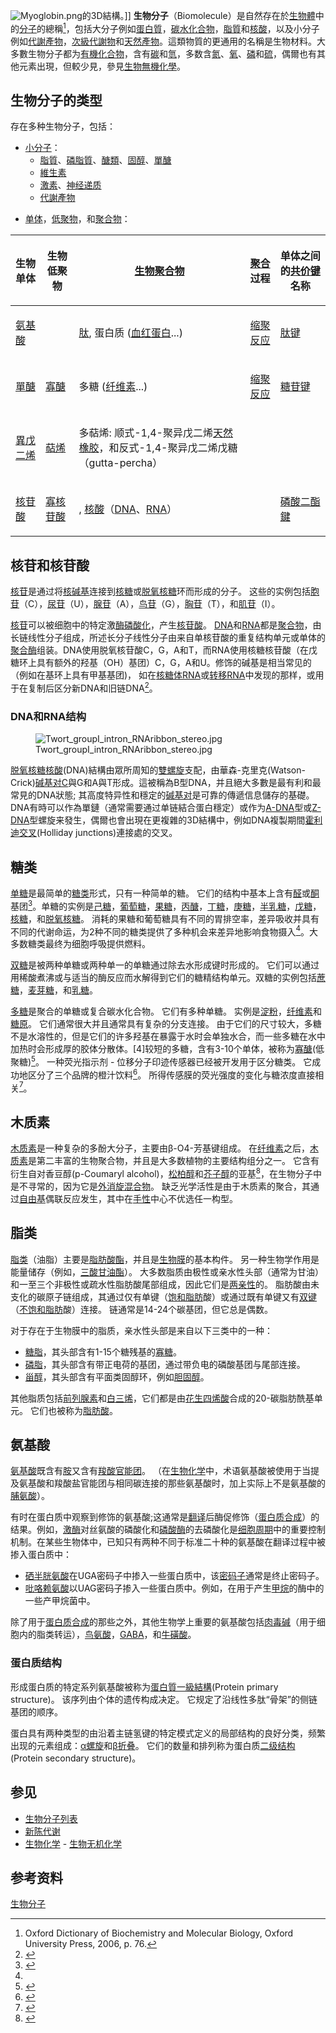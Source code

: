 {{Biochemistry sidebar}}
[[File:Myoglobin.png|thumb]]的3D結構。]]
'''生物分子'''（Biomolecule）是自然存在於[[生物體|生物體]]中的[[分子|分子]]的總稱<ref>Oxford Dictionary of Biochemistry and Molecular Biology, Oxford University Press, 2006, p. 76. </ref>，包括大分子例如[[蛋白質|蛋白質]]，[[醣類|碳水化合物]]，[[脂質|脂質]]和[[核酸|核酸]]，以及小分子例如[[代謝產物|代謝產物]]，[[次級代謝物|次級代謝物]]和[[天然產物|天然產物]]。這類物質的更通用的名稱是生物材料。大多數生物分子都为[[有機化合物|有機化合物]]，含有[[碳|碳]]和[[氫|氫]]，多数含[[氮|氮]]、[[氧|氧]]、[[磷|磷]]和[[硫|硫]]，偶爾也有其他元素出現，但較少見，參見[[生物無機化學|生物無機化學]]。

== 生物分子的类型 ==
存在多种生物分子，包括：

* [[小分子|小分子]]：
** [[脂質|脂質]]、[[磷脂質|磷脂質]]、[[醣類|醣類]]、[[固醇|固醇]]、[[單醣|單醣]]
** [[維生素|維生素]]
** [[激素|激素]]、[[神经递质|神经递质]]
** [[代謝產物|代謝產物]]

* [[单体|单体]]，[[低聚物|低聚物]]，和[[聚合物|聚合物]]：

{| class="wikitable"
|-
! 生物单体 !! 生物低聚物 !! [[生物聚合物|生物聚合物]] !! [[聚合|聚合]]过程 !! 单体之间的[[共价键|共价键]]名称 
|-
| [[氨基酸|氨基酸]] || {{le|寡肽|Oligopeptide}} || [[肽|肽]], 蛋白质 ([[血红蛋白|血红蛋白]]...) || [[缩合聚合物|缩聚反应]] || [[肽键|肽键]]
|-
| [[單醣|單醣]] || [[寡醣|寡醣]]|| 多糖 ([[纤维素|纤维素]]...) ||  [[缩合聚合物|缩聚反应]]  || [[糖苷键|糖苷键]]
|-
| [[異戊二烯|異戊二烯]] || [[萜烯|萜烯]] || 多萜烯: 顺式-1,4-聚异戊二烯[[天然橡胶|天然橡胶]]，和反式-1,4-聚异戊二烯戊糖（gutta-percha） || {{le|加成聚合|Polyaddition}} ||
|-
| [[核苷酸|核苷酸]] || [[寡核苷酸|寡核苷酸]] || {{le|多核苷酸|Polynucleotide}}, [[核酸|核酸]]（[[DNA|DNA]]、[[RNA|RNA]]） || || [[磷酸二酯鍵|磷酸二酯鍵]]
|}

== 核苷和核苷酸 ==
{{main|核苷|核苷酸}}

[[核苷|核苷]]是通过将[[核碱基|核碱基]]连接到[[核糖|核糖]]或[[脱氧核糖|脱氧核糖]]环而形成的分子。 这些的实例包括[[胞苷|胞苷]]（C），[[尿苷|尿苷]]（U），[[腺苷|腺苷]]（A），[[鸟苷|鸟苷]]（G），[[胸苷|胸苷]]（T），和[[肌苷|肌苷]]（I）。

[[核苷|核苷]]可以被细胞中的特定激[[酶|酶]][[磷酸化|磷酸化]]，产生[[核苷酸|核苷酸]]。 [[DNA|DNA]]和[[RNA|RNA]]都是[[聚合物|聚合物]]，由长链线性分子组成，所述长分子线性分子由来自单核苷酸的重复结构单元或单体的[[聚合酶|聚合酶]]组装。DNA使用脱氧核苷酸C，G，A和T，而RNA使用核糖核苷酸（在戊糖环上具有额外的羟基（OH）基团）C，G，A和U。修饰的碱基是相当常见的（例如在基环上具有甲基基团)， 如在[[核糖体|核糖体]]RNA或[[转运核糖核酸|转移RNA]]中发现的那样，或用于在复制后区分新DNA和旧链DNA<ref name=slabaugh>{{cite book |author1=Slabaugh, Michael R. |author2=Seager, Spencer L.  |lastauthoramp=yes |title=Organic and Biochemistry for Today |publisher=[[Brooks_Cole|Brooks Cole]] |location=Pacific Grove |year=2007 |isbn=0-495-11280-1 |edition=6th}}</ref>。

=== DNA和RNA结构 ===
{{main|脱氧核糖核酸|核酸結構}}
[[Image:Twort_groupI_intron_RNAribbon_stereo.jpg|thumb]]

[[脱氧核糖核酸|脱氧核糖核酸]](DNA)結構由眾所周知的[[雙股螺旋|雙螺旋]]支配，由華森-克里克(Watson-Crick)[[碱基对|碱基对]]C與G和A與T形成。這被稱為B型DNA，并且絕大多數是最有利和最常見的DNA狀態; 其高度特异性和穩定的[[碱基对|碱基对]]是可靠的傳遞信息儲存的基礎。DNA有時可以作為單鏈（通常需要通过单链結合蛋白穩定）或作为[[A-DNA|A-DNA]]型或[[Z-DNA|Z-DNA]]型螺旋来發生，偶爾也會出現在更複雜的3D結構中，例如DNA複製期間[[霍利迪交叉|霍利迪交叉]](Holliday junctions)連接處的交叉。

== 糖类 ==
{{main|糖类}}
[[单糖|单糖]]是最简单的[[糖类|糖类]]形式，只有一种简单的糖。 它们的结构中基本上含有[[醛|醛]]或[[酮|酮]]基团<ref name=Peng09>{{cite journal |author1=Peng, Bo |author2=Yu Qin  |lastauthoramp=yes |title=Fructose and Satiety |journal=Journal of Nutrition |volume= |issue= |pages=6137–42 |date=June 2009}}</ref>。单糖的实例是[[己糖|己糖]]，[[葡萄糖|葡萄糖]]，[[果糖|果糖]]，[[丙醣|丙醣]]，[[丁糖|丁糖]]，[[庚糖|庚糖]]，[[半乳糖|半乳糖]]，[[戊糖|戊糖]]，[[核糖|核糖]]，和[[脱氧核糖|脱氧核糖]]。 消耗的果糖和葡萄糖具有不同的胃排空率，差异吸收并具有不同的代谢命运，为2种不同的糖类提供了多种机会来差异地影响食物摄入<ref name=Peng09/>。大多数糖类最终为细胞呼吸提供燃料。

[[双糖|双糖]]是被两种单糖或两种单一的单糖通过除去水形成键时形成的。 它们可以通过用稀酸煮沸或与适当的酶反应而水解得到它们的糖精结构单元。双糖的实例包括[[蔗糖|蔗糖]]，[[麦芽糖|麦芽糖]]，和[[乳糖|乳糖]]。

[[多糖|多糖]]是聚合的单糖或复合碳水化合物。 它们有多种单糖。 实例是[[淀粉|淀粉]]，[[纤维素|纤维素]]和[[糖原|糖原]]。 它们通常很大并且通常具有复杂的分支连接。 由于它们的尺寸较大，多糖不是水溶性的，但是它们的许多羟基在暴露于水时会单独水合，而一些多糖在水中加热时会形成厚的胶体分散体。[4]较短的多糖，含有3-10个单体，被称为[[寡醣|寡醣]](低聚糖)<ref>{{cite book
| last =Pigman
| first = W.
|author2=D. Horton
| title = The Carbohydrates |volume=1A
| publisher =[[Academic_Press|Academic Press]]
| year = 1972 
| location = San Diego
| page = 3
| isbn =978-0-12-395934-8 }}</ref>。 一种荧光指示剂 - 位移分子印迹传感器已经被开发用于区分糖类。 它成功地区分了三个品牌的橙汁饮料<ref>{{cite journal |author1=Jin, Tan |author2=Wang He-Fang |author3=Yan Xiu-Ping  |last-author-amp=yes |title=Discrimination of Saccharides with a Fluorescent Molecular Imprinting Sensor Array Based on Phenylboronic Acid Functionalized Mesoporous Silica |journal=Anal. Chem. |volume=81 |issue=13 |pages=5273–80 |year=2009 |pmid=19507843 |doi=10.1021/ac900484x}}</ref>。 所得传感膜的荧光强度的变化与糖浓度直接相关<ref>{{cite journal |author1=Bo Peng  |author2=Yu Qin  |lastauthoramp=yes |title=Lipophilic Polymer Membrane Optical Sensor with a Synthetic Receptor for Saccharide Detection |journal=Anal. Chem. |volume=80 |issue=15|pages=6137–41 |year=2008 |pmid=18593197 |doi=10.1021/ac800946p}}</ref>。

== 木质素 ==
{{main|木质素}}
[[木质素|木质素]]是一种复杂的多酚大分子，主要由β-O4-芳基键组成。 在[[纤维素|纤维素]]之后，[[木质素|木质素]]是第二丰富的生物聚合物，并且是大多数植物的主要结构组分之一。 它含有衍生自对香豆醇(p-Coumaryl alcohol)，[[松柏醇|松柏醇]]和[[芥子醇|芥子醇]]的亚基<ref>{{cite book |editor= K. Freudenberg |editor2=A.C. Nash |year=1968 |title=Constitution and Biosynthesis of Lignin |location=Berlin |publisher=Springer-Verlag}}</ref>，在生物分子中是不寻常的，因为它是[[外消旋混合物|外消旋混合物]]。 缺乏光学活性是由于木质素的聚合，其通过[[自由基|自由基]]偶联反应发生，其中在[[手性|手性]]中心不优选任一构型。

== 脂类 ==
{{main|脂类}}
[[脂类|脂类]]（油脂）主要是[[脂肪酸|脂肪酸]][[酯|酯]]，并且是[[细胞膜|生物膜]]的基本构件。 另一种生物学作用是能量储存（例如，[[三酸甘油酯|三酸甘油酯]]）。 大多数脂质由极性或亲水性头部（通常为甘油）和一至三个非极性或疏水性脂肪酸尾部组成，因此它们是[[两亲分子|两亲性]]的。 脂肪酸由未支化的碳原子链组成，其通过仅有单键（[[饱和脂肪|饱和脂肪]]酸）或通过既有单键又有[[双键|双键]]（[[不饱和脂肪|不饱和脂肪]]酸）连接。 链通常是14-24个碳基团，但它总是偶数。

对于存在于生物膜中的脂质，亲水性头部是来自以下三类中的一种：

*[[糖脂|糖脂]]，其头部含有1-15个糖残基的[[寡糖|寡糖]]。
*[[磷脂|磷脂]]，其头部含有带正电荷的基团，通过带负电的磷酸基团与尾部连接。
*[[甾醇|甾醇]]，其头部含有平面类固醇环，例如[[胆固醇|胆固醇]]。

其他脂质包括[[前列腺素|前列腺素]]和[[白三烯|白三烯]]，它们都是由[[花生四烯酸|花生四烯酸]]合成的20-碳脂肪酰基单元。 它们也被称为[[脂肪酸|脂肪酸]]。

== 氨基酸 ==
{{main|氨基酸}}
[[氨基酸|氨基酸]]既含有[[胺|胺]]又含有[[羧酸|羧酸]][[官能团|官能团]]。 （在[[生物化学|生物化学]]中，术语氨基酸被使用于当提及氨基酸和羧酸盐官能团与相同碳连接的那些氨基酸时，加上实际上不是氨基酸的[[脯氨酸|脯氨酸]]）。

有时在蛋白质中观察到修饰的氨基酸;这通常是[[翻譯_(生物學)|翻译]]后酶促修饰（[[蛋白质合成|蛋白质合成]]）的结果。例如，[[激酶|激酶]]对丝氨酸的磷酸化和[[磷酸酶|磷酸酶]]的去磷酸化是[[细胞周期|细胞周期]]中的重要控制机制。在某些生物体中，已知只有两种不同于标准二十种的氨基酸在翻译过程中被掺入蛋白质中：

* [[硒半胱氨酸|硒半胱氨酸]]在UGA密码子中掺入一些蛋白质中，该[[密码子|密码子]]通常是终止密码子。
* [[吡咯赖氨酸|吡咯赖氨酸]]以UAG密码子掺入一些蛋白质中。例如，在用于产生[[甲烷|甲烷]]的酶中的一些产甲烷菌中。

除了用于[[蛋白质合成|蛋白质合成]]的那些之外，其他生物学上重要的氨基酸包括[[肉毒碱|肉毒碱]]（用于细胞内的脂类转运），[[鸟氨酸|鸟氨酸]]，[[Γ-氨基丁酸|GABA]]，和[[牛磺酸|牛磺酸]]。

=== 蛋白质结构 ===
{{main|蛋白质结构}}
形成蛋白质的特定系列氨基酸被称为[[蛋白質一級結構|蛋白質一級結構]](Protein primary structure)。 该序列由个体的遗传构成决定。 它规定了沿线性多肽“骨架”的侧链基团的顺序。

蛋白具有两种类型的由沿着主链氢键的特定模式定义的局部结构的良好分类，频繁出现的元素组成：[[Α螺旋|α螺旋]]和[[Β折叠|β折叠]]。 它们的数量和排列称为蛋白质[[二级结构|二级结构]](Protein secondary structure)。

== 参见 ==
{{portal|分子与细胞生物学}}
* [[生物分子列表|生物分子列表]]
* [[新陈代谢|新陈代谢]]
* [[生物化学|生物化学]] - [[生物无机化学|生物无机化学]]

== 参考资料 ==
<div class="references-small">
<references/>
</div>

{{生物分子结构}}

[[Category:生物分子|]]